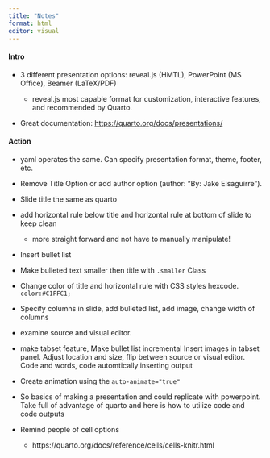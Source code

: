 ```yaml
---
title: "Notes"
format: html
editor: visual
---
```


#### Intro

-   3 different presentation options: reveal.js (HMTL), PowerPoint (MS Office), Beamer (LaTeX/PDF)

    -   reveal.js most capable format for customization, interactive features, and recommended by Quarto.

-   Great documentation: <https://quarto.org/docs/presentations/>

#### Action

-   yaml operates the same. Can specify presentation format, theme, footer, etc.

-   Remove Title Option or add author option (author: "By: Jake Eisaguirre").

-   Slide title the same as quarto

-   add horizontal rule below title and horizontal rule at bottom of slide to keep clean

    -   more straight forward and not have to manually manipulate!

-   Insert bullet list

-   Make bulleted text smaller then title with `.smaller` Class

-   Change color of title and horizontal rule with CSS styles hexcode. `color:#C1FFC1;`

-   Specify columns in slide, add bulleted list, add image, change width of columns

-   examine source and visual editor.

-    make tabset feature, Make bullet list incremental Insert images in tabset panel. Adjust location and size, flip between source or visual editor. Code and words, code automtically inserting output

-   Create animation using the `auto-animate="true"`

-   So basics of making a presentation and could replicate with powerpoint. Take full of advantage of quarto and here is how to utilize code and code outputs

-   Remind people of cell options

    -   https://quarto.org/docs/reference/cells/cells-knitr.html

#### 
